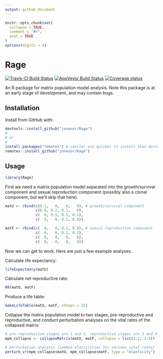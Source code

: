```yaml
---
output: github_document
---
```


<!-- README.md is generated from README.Rmd. Please edit that file -->

```r
knitr::opts_chunk$set(
  collapse = TRUE,
  comment = "#>",
  eval = TRUE
)
options(digits = 4)
```

# Rage
[![Travis-CI Build Status](https://travis-ci.org/jonesor/Rage.svg?branch=devel)](https://travis-ci.org/jonesor/Rage) [![AppVeyor Build Status](https://ci.appveyor.com/api/projects/status/github/jonesor/Rage?branch=devel&svg=true)](https://ci.appveyor.com/project/jonesor/Rage)  [![Coverage status](https://codecov.io/gh/jonesor/Rage/branch/devel/graph/badge.svg)](https://codecov.io/github/jonesor/Rage?branch=devel)

An R package for matrix population model analysis. Note this package is at an early stage of development, and may contain bugs.


## Installation

Install from GitHub with:

```r
devtools::install_github("jonesor/Rage")
#
# or
#
install.packages("remotes") # smaller and quicker to install than devtools
remotes::install_github("jonesor/Rage")
```

## Usage

```r
library(Rage)
```

First we need a matrix population model separated into the growth/survival component and sexual reproduction component (possibly also a clonal component, but we'll skip that here).

```r
matU <- rbind(c(0.1,   0,   0,   0), # growth/survival component
              c(0.6, 0.2, 0.1,   0),
              c(  0, 0.5, 0.5, 0.1),
              c(  0,   0, 0.3, 0.8))

matF <- rbind(c(  0,   0, 0.2, 0.6), # sexual reproduction component
              c(  0,   0, 0.1, 0.2),
              c(  0,   0,   0,   0),
              c(  0,   0,   0,   0))
```

Now we can get to work. Here are just a few example analyses.
<br>

Calculate life expectancy:

```r
lifeExpectancy(matU)
```

Calculate net reproductive rate:

```r
R0(matU, matF)
```

Produce a life table:

```r
makeLifeTable(matU, matF, nSteps = 15)
```

Collapse the matrix population model to two stages, pre-reproductive and reproductive, and conduct perturbation analyses on the vital rates of the collapsed matrix:

```r
# pre-reproductive stages are 1 and 2, reproductive stages are 3 and 4
mpm_collapse <- collapseMatrix(matU, matF, collapse = list(1:2, 3:4))

# perturbation analysis (summed elasticities for various vital-rates)
perturb_vr(mpm_collapse$matU, mpm_collapse$matF, type = "elasticity")
```

